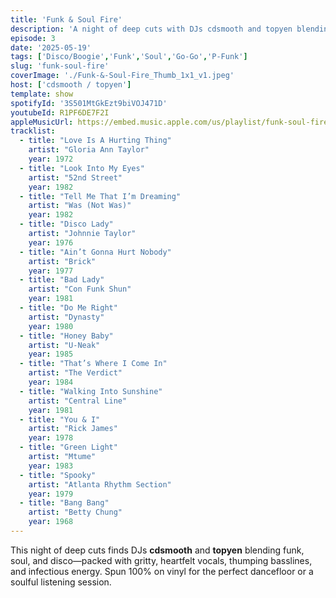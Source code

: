 ```yaml
---
title: 'Funk & Soul Fire'
description: 'A night of deep cuts with DJs cdsmooth and topyen blending funk, soul, and disco—packed with gritty, heartfelt vocals, thumping basslines, and infectious energy.'
episode: 3
date: '2025-05-19'
tags: ['Disco/Boogie','Funk','Soul','Go-Go','P-Funk']
slug: 'funk-soul-fire'
coverImage: './Funk-&-Soul-Fire_Thumb_1x1_v1.jpeg'
host: ['cdsmooth / topyen']
template: show
spotifyId: '3S501MtGkEzt9biVOJ471D'
youtubeId: R1PF6DE7F2I
appleMusicUrl: https://embed.music.apple.com/us/playlist/funk-soul-fire/pl.u-kvrb5FJAqXA
tracklist:
  - title: "Love Is A Hurting Thing"
    artist: "Gloria Ann Taylor"
    year: 1972
  - title: "Look Into My Eyes"
    artist: "52nd Street"
    year: 1982
  - title: "Tell Me That I’m Dreaming"
    artist: "Was (Not Was)"
    year: 1982
  - title: "Disco Lady"
    artist: "Johnnie Taylor"
    year: 1976
  - title: "Ain’t Gonna Hurt Nobody"
    artist: "Brick"
    year: 1977
  - title: "Bad Lady"
    artist: "Con Funk Shun"
    year: 1981
  - title: "Do Me Right"
    artist: "Dynasty"
    year: 1980
  - title: "Honey Baby"
    artist: "U-Neak"
    year: 1985
  - title: "That’s Where I Come In"
    artist: "The Verdict"
    year: 1984
  - title: "Walking Into Sunshine"
    artist: "Central Line"
    year: 1981
  - title: "You & I"
    artist: "Rick James"
    year: 1978
  - title: "Green Light"
    artist: "Mtume"
    year: 1983
  - title: "Spooky"
    artist: "Atlanta Rhythm Section"
    year: 1979
  - title: "Bang Bang"
    artist: "Betty Chung"
    year: 1968
---
```


This night of deep cuts finds DJs **cdsmooth** and **topyen** blending funk, soul, and disco—packed with gritty, heartfelt vocals, thumping basslines, and infectious energy. Spun 100% on vinyl for the perfect dancefloor or a soulful listening session.
